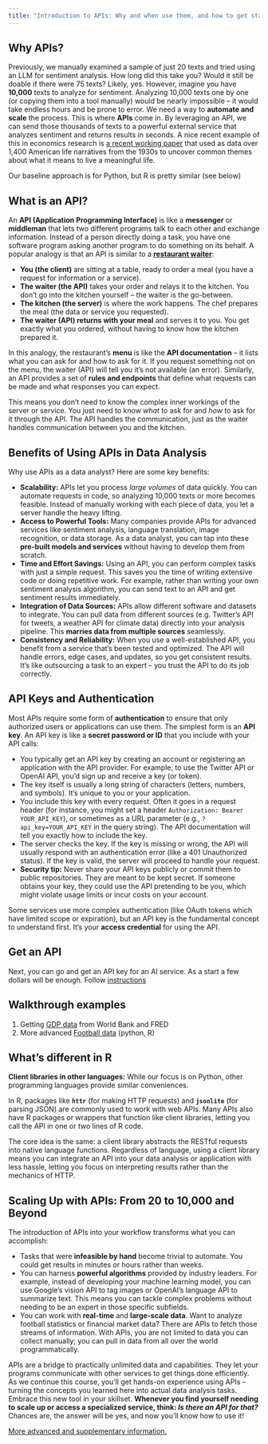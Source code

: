 ```yaml
---
title: "Introduction to APIs: Why and when use them, and how to get started"
---
```



## Why APIs?

Previously, we manually examined a sample of just 20 texts and tried using an LLM for sentiment analysis. How long did this take you? Would it still be doable if there were 75 texts? Likely, yes. However, imagine you have **10,000** texts to analyze for sentiment. Analyzing 10,000 texts one by one (or copying them into a tool manually) would be nearly impossible – it would take endless hours and be prone to error. We need a way to **automate and scale** the process. This is where **APIs** come in. By leveraging an API, we can send those thousands of texts to a powerful external service that analyzes sentiment and returns results in seconds. A nice recent example of this in economics research is [a recent working paper](https://papers.ssrn.com/sol3/papers.cfm?abstract_id=5103580) that used as data over 1,400 American life narratives from the 1930s to uncover common themes about what it means to live a meaningful life.

Our baseline approach is for Python, but R is pretty similar (see below)

## What is an API?

An **API (Application Programming Interface)** is like a **messenger** or **middleman** that lets two different programs talk to each other and exchange information. Instead of a person directly doing a task, you have one software program asking another program to do something on its behalf. A popular analogy is that an API is similar to a [**restaurant waiter**](https://www.youtube.com/watch?v=OVvTv9Hy91Q):

* **You (the client)** are sitting at a table, ready to order a meal (you have a request for information or a service).
* **The waiter (the API)** takes your order and relays it to the kitchen. You don’t go into the kitchen yourself – the waiter is the go-between.
* **The kitchen (the server)** is where the work happens. The chef prepares the meal (the data or service you requested).
* **The waiter (API) returns with your meal** and serves it to you. You get exactly what you ordered, without having to know how the kitchen prepared it.

In this analogy, the restaurant’s **menu** is like the **API documentation** – it lists what you can ask for and how to ask for it. If you request something not on the menu, the waiter (API) will tell you it’s not available (an error). Similarly, an API provides a set of **rules and endpoints** that define what requests can be made and what responses you can expect.

This means you don’t need to know the complex inner workings of the server or service. You just need to know *what* to ask for and *how* to ask for it through the API. The API handles the communication, just as the waiter handles communication between you and the kitchen.

## Benefits of Using APIs in Data Analysis

Why use APIs as a data analyst? Here are some key benefits:

* **Scalability:** APIs let you process *large volumes* of data quickly. You can automate requests in code, so analyzing 10,000 texts or more becomes feasible. Instead of manually working with each piece of data, you let a server handle the heavy lifting.
* **Access to Powerful Tools:** Many companies provide APIs for advanced services like sentiment analysis, language translation, image recognition, or data storage. As a data analyst, you can tap into these **pre-built models and services** without having to develop them from scratch.
* **Time and Effort Savings:** Using an API, you can perform complex tasks with just a simple request. This saves you the time of writing extensive code or doing repetitive work. For example, rather than writing your own sentiment analysis algorithm, you can send text to an API and get sentiment results immediately.
* **Integration of Data Sources:** APIs allow different software and datasets to integrate. You can pull data from different sources (e.g. Twitter’s API for tweets, a weather API for climate data) directly into your analysis pipeline. This **marries data from multiple sources** seamlessly.
* **Consistency and Reliability:** When you use a well-established API, you benefit from a service that’s been tested and optimized. The API will handle errors, edge cases, and updates, so you get consistent results. It’s like outsourcing a task to an expert – you trust the API to do its job correctly.

## API Keys and Authentication

Most APIs require some form of **authentication** to ensure that only authorized users or applications can use them. The simplest form is an **API key**. An API key is like a **secret password or ID** that you include with your API calls:

* You typically get an API key by creating an account or registering an application with the API provider. For example, to use the Twitter API or OpenAI API, you’d sign up and receive a key (or token).
* The key itself is usually a long string of characters (letters, numbers, and symbols). It’s unique to you or your application.
* You include this key with every request. Often it goes in a request header (for instance, you might set a header `Authorization: Bearer YOUR_API_KEY`), or sometimes as a URL parameter (e.g., `?api_key=YOUR_API_KEY` in the query string). The API documentation will tell you exactly how to include the key.
* The server checks the key. If the key is missing or wrong, the API will usually respond with an authentication error (like a 401 Unauthorized status). If the key is valid, the server will proceed to handle your request.
* **Security tip:** Never share your API keys publicly or commit them to public repositories. They are meant to be kept secret. If someone obtains your key, they could use the API pretending to be you, which might violate usage limits or incur costs on your account.

Some services use more complex authentication (like OAuth tokens which have limited scope or expiration), but an API key is the fundamental concept to understand first. It’s your **access credential** for using the API.

## Get an API

Next, you can go and get an API key for an AI service. As a start a few dollars will be enough. Follow [instructions](get-ai-api-key.html)

## Walkthrough examples

1. Getting [GDP data](walkthrough-wb-fred.html) from World Bank and FRED
2. More advanced [Football data](walkthrough-fbref.html) (python, R)

## What's different in R

**Client libraries in other languages:** While our focus is on Python, other programming languages provide similar conveniences. 

In R, packages like **`httr`** (for making HTTP requests) and **`jsonlite`** (for parsing JSON) are commonly used to work with web APIs. Many APIs also have R packages or wrappers that function like client libraries, letting you call the API in one or two lines of R code. 

The core idea is the same: a client library abstracts the RESTful requests into native language functions. Regardless of language, using a client library means you can integrate an API into your data analysis or application with less hassle, letting you focus on interpreting results rather than the mechanics of HTTP.

## Scaling Up with APIs: From 20 to 10,000 and Beyond

The introduction of APIs into your workflow transforms what you can accomplish:

* Tasks that were **infeasible by hand** become trivial to automate. You could get results in minutes or hours rather than weeks.
* You can harness **powerful algorithms** provided by industry leaders. For example, instead of developing your machine learning model, you can use Google’s vision API to tag images or OpenAI’s language API to summarize text. This means you can tackle complex problems without needing to be an expert in those specific subfields.
* You can work with **real-time** and **large-scale data**. Want to analyze football statistics or financial market data? There are APIs to fetch those streams of information. With APIs, you are not limited to data you can collect manually; you can pull in data from all over the world programmatically.

APIs are a bridge to practically unlimited data and capabilities. They let your programs communicate with other services to get things done efficiently. As we continue this course, you’ll get hands-on experience using APIs – turning the concepts you learned here into actual data analysis tasks. Embrace this new tool in your skillset. **Whenever you find yourself needing to scale up or access a specialized service, think: *Is there an API for that?*** Chances are, the answer will be yes, and now you’ll know how to use it!

[More advanced and supplementary information.](api-advanced.html)
